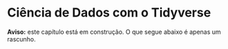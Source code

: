 # Ciência de Dados com o Tidyverse {-}

**Aviso:** este capítulo está em construção. O que segue abaixo é apenas um rascunho.
